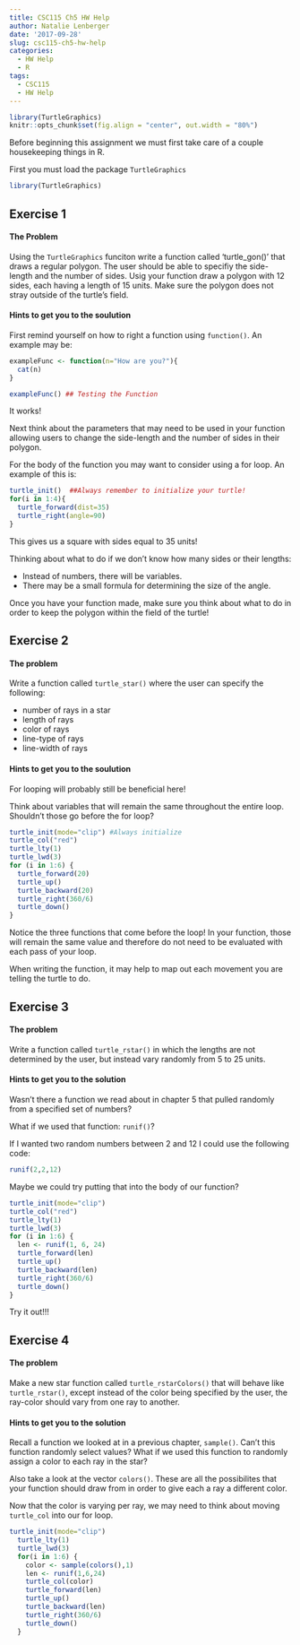 ```yaml
---
title: CSC115 Ch5 HW Help
author: Natalie Lenberger
date: '2017-09-28'
slug: csc115-ch5-hw-help
categories:
  - HW Help
  - R
tags:
  - CSC115
  - HW Help
---
```


```r
library(TurtleGraphics)
knitr::opts_chunk$set(fig.align = "center", out.width = "80%")
```


Before beginning this assignment we must first take care of a couple housekeeping things in R. 

First you must load the package `TurtleGraphics`
```r
library(TurtleGraphics)
```

## Exercise 1

#### The Problem 

Using the `TurtleGraphics` funciton write a function called 'turtle_gon()' that draws a regular polygon. The user should be able to specifiy the side-length and the number of sides. Usig your function draw a polygon with 12 sides, each having a length of 15 units. Make sure the polygon does not stray outside of the turtle's field. 

#### Hints to get you to the soulution 

First remind yourself on how to right a function using `function()`. An example may be:
```r
exampleFunc <- function(n="How are you?"){
  cat(n)
}
```

```r
exampleFunc() ## Testing the Function
```

It works!

Next think about the parameters that may need to be used in your function allowing users to change the side-length and the number of sides in their polygon.

For the body of the function you may want to consider using a for loop.  An example of this is:
```r
turtle_init()  ##Always remember to initialize your turtle!
for(i in 1:4){
  turtle_forward(dist=35)
  turtle_right(angle=90)
}
```

This gives us a square with sides equal to 35 units!


Thinking about what to do if we don't know how many sides or their lengths:

* Instead of numbers, there will be variables.
* There may be a small formula for determining the size of the angle.


Once you have your function made, make sure you think about what to do in order to keep the polygon within the field of the turtle!


## Exercise 2

#### The problem
Write a function called `turtle_star()` where the user can specify the following:
 
  * number of rays in a star
  * length of rays
  * color of rays
  * line-type of rays
  * line-width of rays
  
#### Hints to get you to the soulution
For looping will probably still be beneficial here!

Think about variables that will remain the same throughout the entire loop. Shouldn't those go before the for loop?

```r
turtle_init(mode="clip") #Always initialize
turtle_col("red") 
turtle_lty(1)
turtle_lwd(3)
for (i in 1:6) {
  turtle_forward(20)
  turtle_up()
  turtle_backward(20)
  turtle_right(360/6)
  turtle_down()
}
```

Notice the three functions that come before the loop! In your function, those will remain the same value and therefore do not need to be evaluated with each pass of your loop.

When writing the function, it may help to map out each movement you are telling the turtle to do. 


## Exercise 3

#### The problem
Write a function called `turtle_rstar()` in which the lengths are not determined by the user, but instead vary randomly from 5 to 25 units.

#### Hints to get you to the solution
Wasn't there a function we read about in chapter 5 that pulled randomly from a specified set of numbers?

What if we used that function: `runif()`?

If I wanted two random numbers between 2 and 12 I could use the following code:
```r
runif(2,2,12)  
```

Maybe we could try putting that into the body of our function?
```r
turtle_init(mode="clip")
turtle_col("red") 
turtle_lty(1)
turtle_lwd(3)
for (i in 1:6) {
  len <- runif(1, 6, 24)
  turtle_forward(len)
  turtle_up()
  turtle_backward(len)
  turtle_right(360/6)
  turtle_down()
}
```


Try it out!!!


## Exercise 4

#### The problem
Make a new star function called `turtle_rstarColors()` that will behave like `turtle_rstar()`, except instead of the color being specified by the user, the ray-color should vary from one ray to another.

#### Hints to get you to the solution
Recall a function we looked at in a previous chapter, `sample()`. Can't this function randomly select values? What if we used this function to randomly assign a color to each ray in the star?

Also take a look at the vector `colors()`. These are all the possibilites that your function should draw from in order to give each a ray a different color. 

Now that the color is varying per ray, we may need to think about moving `turtle_col` into our for loop.

```r
turtle_init(mode="clip")
  turtle_lty(1)
  turtle_lwd(3)
  for(i in 1:6) {
    color <- sample(colors(),1)
    len <- runif(1,6,24)
    turtle_col(color)
    turtle_forward(len)
    turtle_up()
    turtle_backward(len)
    turtle_right(360/6)
    turtle_down()
  }
```





